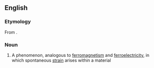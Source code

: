 ==English==
{{wikipedia}}

===Etymology===
From {{af|en|ferro-|elasticity}}.

===Noun===
{{en-noun|-}}

# {{lb|en|physics}} A phenomenon, analogous to [[ferromagnetism]] and [[ferroelectricity]], in which spontaneous [[strain]] arises within a material
